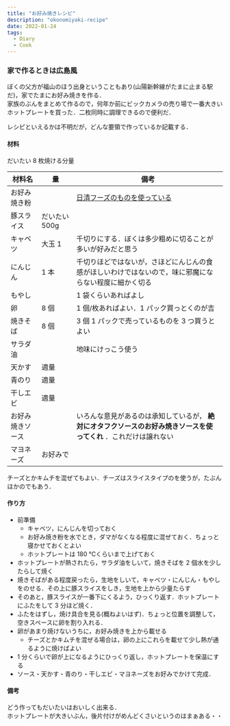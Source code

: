 ```yaml
---
title: "お好み焼きレシピ"
description: "okonomiyaki-recipe"
date: 2022-01-24
tags:
  - Diary
  - Cook
---
```


### 家で作るときは広島風

ぼくの父方が福山のほう出身ということもあり(山陽新幹線がたまに止まる駅だ)，家でたまにお好み焼きを作る．  
家族のぶんをまとめて作るので，何年か前にビックカメラの売り場で一番大きいホットプレートを買った．二枚同時に調理できるので便利だ．

レシピといえるかは不明だが，どんな要領で作っているか記載する．

#### 材料

だいたい 8 枚焼ける分量

|材料名|量|備考|
|--|--|--|
|お好み焼き粉||[日清フーズのものを使っている](https://www.amazon.co.jp/dp/B07XMBWNS7)|
|豚スライス|だいたい 500g||
|キャベツ|大玉 1|千切りにする．ぼくは多少粗めに切ることが多いが好みだと思う|
|にんじん|1 本|千切りほどではないが，さほどにんじんの食感がほしいわけではないので，味に邪魔にならない程度に細かく切る|
|もやし||1 袋くらいあればよし|
|卵|8 個|1 個/枚あればよい．1 パック買っとくのが吉|
|焼きそば|8 個|3 個 1 パックで売っているものを 3 つ買うとよい|
|サラダ油||地味にけっこう使う|
|天かす|適量||
|青のり|適量|
|干しエビ|適量||
|お好み焼きソース||いろんな意見があるのは承知しているが， **絶対にオタフクソースのお好み焼きソースを使ってくれ** ．これだけは譲れない|
|マヨネーズ|お好みで||

チーズとかキムチを混ぜてもよい．チーズはスライスタイプのを使うが，たぶんほかのでもあう．

#### 作り方

* 前準備
  - キャベツ，にんじんを切っておく
  - お好み焼き粉を水でとき，ダマがなくなる程度に混ぜておく．ちょっと寝かせておくとよい
  - ホットプレートは 180 ℃くらいまで上げておく
* ホットプレートが熱されたら，サラダ油をしいて，焼きそばを 2 個水を少したらして焼く
* 焼きそばがある程度戻ったら，生地をしいて，キャベツ・にんじん・もやしをのせる．その上に豚スライスをしき，生地を上から少量たらす
* そのあと，豚スライスが一番下にくるよう，ひっくり返す．ホットプレートにふたをして 3 分ほど焼く．
* ふたをはずし，焼け具合を見る(概ねよいはず)．ちょっと位置を調整して，空きスペースに卵を割り入れる．
* 卵があまり焼けないうちに，お好み焼きを上から載せる
  - チーズとかキムチを混ぜる場合は，卵の上にこれらを載せて少し熱が通るように焼けばよい
* 1 分くらいで卵が上になるようにひっくり返し，ホットプレートを保温にする
* ソース・天かす・青のり・干しエビ・マヨネーズをお好みでかけて完成．

#### 備考

どう作ってもだいたいはおいしく出来る．  
ホットプレートが大きいぶん，後片付けがめんどくさいというのはまぁある・・
